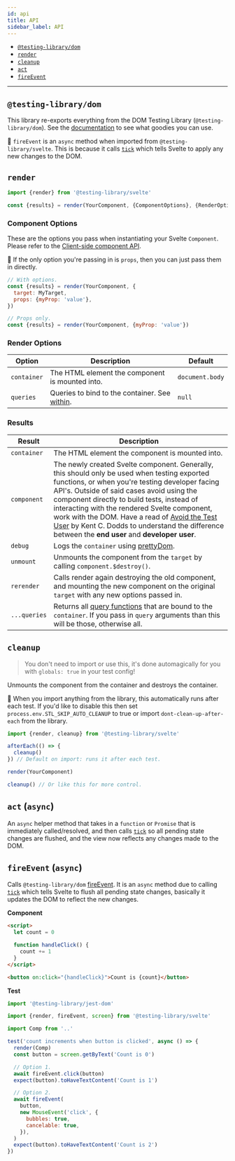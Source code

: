 ```yaml
---
id: api
title: API
sidebar_label: API
---
```


- [`@testing-library/dom`](#testing-library-dom)
- [`render`](#render)
- [`cleanup`](#cleanup)
- [`act`](#act-async)
- [`fireEvent`](#fireevent-async)

---

## `@testing-library/dom`

This library re-exports everything from the DOM Testing Library
(`@testing-library/dom`). See the [documentation](queries/about.mdx) to see what
goodies you can use.

📝 `fireEvent` is an `async` method when imported from
`@testing-library/svelte`. This is because it calls [`tick`][svelte-tick] which
tells Svelte to apply any new changes to the DOM.

## `render`

```js
import {render} from '@testing-library/svelte'

const {results} = render(YourComponent, {ComponentOptions}, {RenderOptions})
```

### Component Options

These are the options you pass when instantiating your Svelte `Component`.
Please refer to the
[Client-side component API](https://svelte.dev/docs#run-time-client-side-component-api-creating-a-component).

📝 If the only option you're passing in is `props`, then you can just pass them
in directly.

```js
// With options.
const {results} = render(YourComponent, {
  target: MyTarget,
  props: {myProp: 'value'},
})

// Props only.
const {results} = render(YourComponent, {myProp: 'value'})
```

### Render Options

| Option      | Description                                                                         | Default         |
| ----------- | ----------------------------------------------------------------------------------- | --------------- |
| `container` | The HTML element the component is mounted into.                                     | `document.body` |
| `queries`   | Queries to bind to the container. See [within](dom-testing-library/api-within.mdx). | `null`          |

### Results

| Result       | Description                                                                                                                                                                                                                                                                                                                                                                                                                                                                                         |
| ------------ | --------------------------------------------------------------------------------------------------------------------------------------------------------------------------------------------------------------------------------------------------------------------------------------------------------------------------------------------------------------------------------------------------------------------------------------------------------------------------------------------------- |
| `container`  | The HTML element the component is mounted into.                                                                                                                                                                                                                                                                                                                                                                                                                                                     |
| `component`  | The newly created Svelte component. Generally, this should only be used when testing exported functions, or when you're testing developer facing API's. Outside of said cases avoid using the component directly to build tests, instead of interacting with the rendered Svelte component, work with the DOM. Have a read of [Avoid the Test User](https://kentcdodds.com/blog/avoid-the-test-user) by Kent C. Dodds to understand the difference between the **end user** and **developer user**. |
| `debug`      | Logs the `container` using [prettyDom](dom-testing-library/api-debugging.mdx/#prettydom).                                                                                                                                                                                                                                                                                                                                                                                                           |
| `unmount`    | Unmounts the component from the `target` by calling `component.$destroy()`.                                                                                                                                                                                                                                                                                                                                                                                                                         |
| `rerender`   | Calls render again destroying the old component, and mounting the new component on the original `target` with any new options passed in.                                                                                                                                                                                                                                                                                                                                                            |
| `...queries` | Returns all [query functions](queries/about.mdx) that are bound to the `container`. If you pass in `query` arguments than this will be those, otherwise all.                                                                                                                                                                                                                                                                                                                                        |

## `cleanup`

> You don't need to import or use this, it's done automagically for you with
> `globals: true` in your test config!

Unmounts the component from the container and destroys the container.

📝 When you import anything from the library, this automatically runs after each
test. If you'd like to disable this then set `process.env.STL_SKIP_AUTO_CLEANUP`
to true or import `dont-clean-up-after-each` from the library.

```js
import {render, cleanup} from '@testing-library/svelte'

afterEach(() => {
  cleanup()
}) // Default on import: runs it after each test.

render(YourComponent)

cleanup() // Or like this for more control.
```

## `act` (`async`)

An `async` helper method that takes in a `function` or `Promise` that is
immediately called/resolved, and then calls [`tick`][svelte-tick] so all pending
state changes are flushed, and the view now reflects any changes made to the
DOM.

## `fireEvent` (`async`)

Calls `@testing-library/dom` [fireEvent](dom-testing-library/api-events.mdx). It
is an `async` method due to calling [`tick`][svelte-tick] which tells Svelte to
flush all pending state changes, basically it updates the DOM to reflect the new
changes.

**Component**

```html
<script>
  let count = 0

  function handleClick() {
    count += 1
  }
</script>

<button on:click="{handleClick}">Count is {count}</button>
```

**Test**

```js
import '@testing-library/jest-dom'

import {render, fireEvent, screen} from '@testing-library/svelte'

import Comp from '..'

test('count increments when button is clicked', async () => {
  render(Comp)
  const button = screen.getByText('Count is 0')

  // Option 1.
  await fireEvent.click(button)
  expect(button).toHaveTextContent('Count is 1')

  // Option 2.
  await fireEvent(
    button,
    new MouseEvent('click', {
      bubbles: true,
      cancelable: true,
    }),
  )
  expect(button).toHaveTextContent('Count is 2')
})
```

[svelte-tick]: https://svelte.dev/docs/svelte#tick
